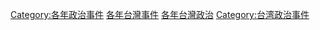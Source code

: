 [[Category:各年政治事件|Category:各年政治事件]]
[[Category:各年台灣事件|]]
[[Category:各年台灣政治|]]
[[Category:台湾政治事件|Category:台湾政治事件]]